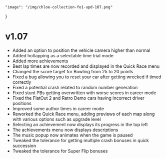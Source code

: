 	"image": "/img/chloe-collection-fo1-upd-107.png"
}

# v1.07

- Added an option to position the vehicle camera higher than normal
- Added hotlapping as a selectable time trial mode
- Added more achievements
- Best lap times are now recorded and displayed in the Quick Race menu
- Changed the score target for Bowling from 25 to 20 points
- Fixed a bug allowing you to reset your car after getting wrecked if timed correctly
- Fixed a potential crash related to random number generation
- Fixed stunt PBs getting overwritten with worse scores in career mode
- Fixed the FlatOut 2 and Retro Demo cars having incorrect driver positions
- Improved some author times in career mode
- Reworked the Quick Race menu, adding previews of each map along with various options such as upgrade level
- Selecting an achievement now displays its progress in the top left
- The achievements menu now displays descriptions
- The music popup now animates when the game is paused
- Tweaked the tolerance for getting multiple crash bonuses in quick succession
- Tweaked the tolerance for Super Flip bonuses